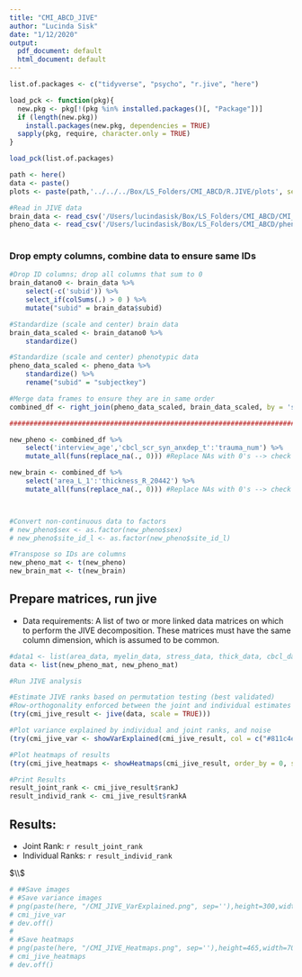 ```yaml
---
title: "CMI_ABCD_JIVE"
author: "Lucinda Sisk"
date: "1/12/2020"
output:
  pdf_document: default
  html_document: default
---
```


```r

list.of.packages <- c("tidyverse", "psycho", "r.jive", "here")

load_pck <- function(pkg){
  new.pkg <- pkg[!(pkg %in% installed.packages()[, "Package"])]
  if (length(new.pkg))
    install.packages(new.pkg, dependencies = TRUE)
  sapply(pkg, require, character.only = TRUE)
}

load_pck(list.of.packages)

path <- here()
data <- paste()
plots <- paste(path,'../../../Box/LS_Folders/CMI_ABCD/R.JIVE/plots', sep='/')

#Read in JIVE data
brain_data <- read_csv('/Users/lucindasisk/Box/LS_Folders/CMI_ABCD/CMI_Collab_Brain_Measures_1.4.19.csv')
pheno_data <- read_csv('/Users/lucindasisk/Box/LS_Folders/CMI_ABCD/phenoData_analysis_08062019.csv')
 
```

### Drop empty columns, combine data to ensure same IDs

```r
#Drop ID columns; drop all columns that sum to 0
brain_datano0 <- brain_data %>%
    select(-c('subid')) %>%
    select_if(colSums(.) > 0 ) %>%
    mutate("subid" = brain_data$subid)

#Standardize (scale and center) brain data
brain_data_scaled <- brain_datano0 %>% 
    standardize() 

#Standardize (scale and center) phenotypic data
pheno_data_scaled <- pheno_data %>%
    standardize() %>%
    rename("subid" = "subjectkey")

#Merge data frames to ensure they are in same order
combined_df <- right_join(pheno_data_scaled, brain_data_scaled, by = 'subid')

###############################################################################################

new_pheno <- combined_df %>%
    select('interview_age','cbcl_scr_syn_anxdep_t':'trauma_num') %>%
    mutate_all(funs(replace_na(., 0))) #Replace NAs with 0's --> check if OK

new_brain <- combined_df %>%
    select('area_L_1':'thickness_R_20442') %>%
    mutate_all(funs(replace_na(., 0))) #Replace NAs with 0's --> check if OK



#Convert non-continuous data to factors
# new_pheno$sex <- as.factor(new_pheno$sex)
# new_pheno$site_id_l <- as.factor(new_pheno$site_id_l)

#Transpose so IDs are columns
new_pheno_mat <- t(new_pheno) 
new_brain_mat <- t(new_brain)
```
## Prepare matrices, run jive

* Data requirements: A list of two or more linked data matrices on which to perform the JIVE decomposition. These matrices must have the same column dimension, which is assumed to be common.
```r
#data1 <- list(area_data, myelin_data, stress_data, thick_data, cbcl_data) 
data <- list(new_pheno_mat, new_pheno_mat)
```

```r
#Run JIVE analysis

#Estimate JIVE ranks based on permutation testing (best validated)
#Row-orthogonality enforced between the joint and individual estimates and also between each individual estimate.
(try(cmi_jive_result <- jive(data, scale = TRUE)))

#Plot variance explained by individual and joint ranks, and noise
(try(cmi_jive_var <- showVarExplained(cmi_jive_result, col = c("#811c4e", "#fdb663", "#37486d"))))

#Plot heatmaps of results
(try(cmi_jive_heatmaps <- showHeatmaps(cmi_jive_result, order_by = 0, show_all = TRUE)))

#Print Results
result_joint_rank <- cmi_jive_result$rankJ
result_individ_rank <- cmi_jive_result$rankA
```

## Results:
* Joint Rank: `r result_joint_rank`
* Individual Ranks: `r result_individ_rank`


$\\$


```r
# ##Save images
# #Save variance images
# png(paste(here, "/CMI_JIVE_VarExplained.png", sep=''),height=300,width=450)
# cmi_jive_var
# dev.off()
# 
# #Save heatmaps
# png(paste(here, "/CMI_JIVE_Heatmaps.png", sep=''),height=465,width=705)
# cmi_jive_heatmaps
# dev.off()
```




